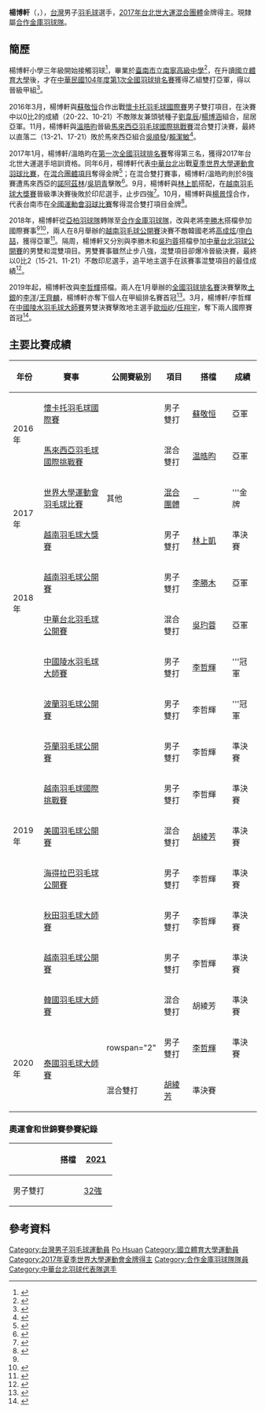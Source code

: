 {{noteTA|G1=Badminton}}
{{Infobox 羽球選手
| playername              = 楊博軒
| image                   = 
| size                    = 
| caption                 = 
| birth_name              = 
| date_of_birth           = {{birth_date_and_age|1996|8|23}}
| place_of_birth          = 
| height                  = 
| weight                  = 
| event                   = 男子雙打、混合雙打
| country                 = {{TPE}}
| years_active            = 
| handedness              = 
| coach                   = 
| highest_ranking         = 第32位（男雙-[[李哲輝|李哲輝]]）
| date_of_highest_ranking = 2022年5月17日<ref name="highest-ranking">{{en}}[http://bwf.tournamentsoftware.com/ranking/player.aspx?id=19770&player=1502301 BWF World Ranking - Ranking of YANG Po-Hsuan (76275)] {{Wayback|url=http://bwf.tournamentsoftware.com/ranking/player.aspx?id=19770&player=1502301 |date=20190318123600 }}</ref>
| current_ranking         =第32位（男雙-[[李哲輝|李哲輝]]）<br/>第42位（混雙-[[胡綾芳|胡綾芳]]）
| date_of_current_ranking = 2022年5月17日<ref>{{en}}[https://bwf.tournamentsoftware.com/ranking/category.aspx?id=30105&category=474 BWF World Ranking - BWF世界排名榜 (5/17/2022) -  Men's doubles] {{Wayback|url=https://bwf.tournamentsoftware.com/ranking/category.aspx?id=30105&category=474 |date=20220517062232 }}</ref><ref>{{en}}[https://bwf.tournamentsoftware.com/ranking/category.aspx?id=30105&category=476 BWF World Ranking - BWF世界排名榜 (5/17/2022) -  Mixed doubles] {{Wayback|url=https://bwf.tournamentsoftware.com/ranking/category.aspx?id=30105&category=476 |date=20220517060724 }}</ref>
| played                  = 37勝–32負（男雙）<br/>20勝–17負（混雙）
| titles                  =
| bwf_profile             = 05E2B024-5F81-4C58-A8FA-135EC1F6F63F
| bwf_id                  = 76275
| updated                 = 2019年3月18日
| medaltemplates          =
{{MedalSport | 男子[[羽毛球|羽毛球]]}}
{{MedalCountry | {{flag|TPE}}}}
{{MedalCompetition | [[世界大學生運動會|世界大學生運動會]]}}
{{MedalGold  | [[2017年夏季世界大學生運動會|2017年 臺北]] | [[2017年夏季世界大學運動會羽球比賽混合團體項目|混合團體]] }}
{{MedalCompetition | [[中華民國全國運動會|中華民國全國運動會]]}}
{{MedalCountry | {{flagicon|Tainan}} [[臺南市|臺南市]]}}
{{MedalBronze| [[中華民國106年全國運動會|2017年 宜蘭]] | [[中華民國106年全國運動會羽球比賽|男子團體]] }}
{{MedalGold  | [[中華民國106年全國運動會|2017年 宜蘭]] | [[中華民國106年全國運動會羽球比賽|混合雙打]] }}
{{MedalSilver| [[中華民國108年全國運動會|2019年 桃園]] | [[中華民國108年全國運動會羽球比賽|男子團體]] }}
}}
{{世大運獎牌記錄
|代表={{flag|TPE|univ}}
|項目=羽球
|a1=2017|b1=1|c1=混和團體
}}

'''楊博軒'''（{{lang-en|Yang Po-Hsuan}}，{{bd|1996年|8月23日|catIdx=Y楊}}），[[台灣|台灣]]男子[[羽毛球|羽毛球]]選手，[[2017年台北世大運|2017年台北世大運]][[2017年夏季世界大學運動會羽球比賽混合團體項目|混合團體]]金牌得主。現隸屬[[合作金庫羽球隊|合作金庫羽球隊]]。

==簡歷==
楊博軒小學三年級開始接觸羽球<ref name="taihot0902">{{zh-tw}}{{cite news|title=世大運羽球國手表現佳　南市羽委會發紅包鼓勵|url=http://www.taiwanhot.net/?p=491436|newspaper=台灣好新聞|date=2017-09-02|access-date=2019-03-18|archive-url=https://web.archive.org/web/20190318072407/http://www.taiwanhot.net/?p=491436|archive-date=2019-03-18|dead-url=no}}</ref>，畢業於[[臺南市立南寧高級中學|臺南市立南寧高級中學]]<ref>{{zh-tw}}{{Cite web |url=https://www.facebook.com/nanninghighschool/posts/2719461658068992 |title=本校體育班傑出校友楊博軒 |date=2019-01-20 |publisher=台南市立南寧高級中學 |access-date=2019-03-19 |archive-url=https://web.archive.org/web/20190319105436/https://www.facebook.com/nanninghighschool/posts/2719461658068992 |archive-date=2019-03-19 |dead-url=no}}</ref>，在升讀[[國立體育大學|國立體育大學]]後，才在[[中華民國104年度第1次全國羽球排名賽|中華民國104年度第1次全國羽球排名賽]]獲得乙組雙打亞軍，得以晉級甲組<ref>{{zh-tw}}{{cite web|title=104年第1次全國羽球排名賽-總成績|url=http://www.ctb.org.tw/download/file/104年第1次全國羽球排名賽-總成績.pdf|publisher=中華民國羽球協會|date=2015-01-11|access-date=2019-03-18|archive-url=https://web.archive.org/web/20190318075225/http://www.ctb.org.tw/download/file/104%E5%B9%B4%E7%AC%AC1%E6%AC%A1%E5%85%A8%E5%9C%8B%E7%BE%BD%E7%90%83%E6%8E%92%E5%90%8D%E8%B3%BD-%E7%B8%BD%E6%88%90%E7%B8%BE.pdf|archive-date=2019-03-18|dead-url=no}}</ref>。

2016年3月，楊博軒與[[蘇敬恒_(羽毛球運動員)|蘇敬恒]]合作出戰[[2016年懷卡托羽毛球國際賽|懷卡托羽毛球國際賽]]男子雙打項目，在決賽中以0比2的成績（20-22、10-21）不敵隊友兼頭號種子[[劉韋辰_(羽毛球運動員)|劉韋辰]]/[[楊博涵|楊博涵]]組合，屈居亞軍。11月，楊博軒與[[溫晧昀|溫晧昀]]晉級[[2016年馬來西亞羽毛球國際挑戰賽|馬來西亞羽毛球國際挑戰賽]]混合雙打決賽，最終以直落二（13-21、17-21）敗於馬來西亞組合[[吳順發|吳順發]]/[[賴潔敏|賴潔敏]]<ref>{{zh-sg}}{{cite news|title=【马羽球挑战赛】男女单无力加冕 3双打夺3冠|url=http://www.enanyang.my/news/20161113/【马羽球挑战赛】男女单无力加冕br-3双打夺3冠/|newspaper=南洋商報|date=2016-11-13|access-date=2019-03-18|archive-url=https://web.archive.org/web/20190318051655/http://www.enanyang.my/news/20161113/%E3%80%90%E9%A9%AC%E7%BE%BD%E7%90%83%E6%8C%91%E6%88%98%E8%B5%9B%E3%80%91%E7%94%B7%E5%A5%B3%E5%8D%95%E6%97%A0%E5%8A%9B%E5%8A%A0%E5%86%95br-3%E5%8F%8C%E6%89%93%E5%A4%BA3%E5%86%A0/|archive-date=2019-03-18|dead-url=yes}}</ref>。

2017年1月，楊博軒/溫皓昀在[[中華民國106年度第1次全國羽球排名賽|第一次全國羽球排名賽]]奪得第三名，獲得2017年台北世大運選手培訓資格。同年6月，楊博軒代表[[2017年夏季世界大學運動會中華台北代表團|中華台北]]出戰[[2017年夏季世界大學運動會羽球比賽|夏季世界大學運動會羽球比賽]]，在[[2017年夏季世界大學運動會羽球比賽混合團體項目|混合團體項目]]奪得金牌<ref>{{zh-tw}}{{cite news|title=讓世界看見台灣金奇 難忘2017世大運完美落幕|url=https://tw.sports.appledaily.com/daily/20170831/37766125/|newspaper=蘋果日報|date=2017-08-31|access-date=2019-03-18|archive-url=https://web.archive.org/web/20190318054128/https://tw.sports.appledaily.com/daily/20170831/37766125/|archive-date=2019-03-18|dead-url=no}}</ref>；在混合雙打賽事，楊博軒/溫皓昀則於8強賽遭馬來西亞的[[努·穆罕默德·阿茲林·阿尤布|諾阿茲林]]/[[吳玥青|吳玥青]]擊敗<ref>{{zh-tw}}{{cite news|title=羽球》戴資穎、王子維帶頭衝　台灣羽隊共計7組9人晉級四強|url=https://www.ltsports.com.tw/universiade/complex/125177-7-9|newspaper=麗台運動報|date=2017-08-28|access-date=2019-03-18|archive-url=https://web.archive.org/web/20190318054926/https://www.ltsports.com.tw/universiade/complex/125177-7-9|archive-date=2019-03-18|dead-url=yes}}</ref>。9月，楊博軒與[[林上凱|林上凱]]搭配，在[[2017年越南羽毛球大獎賽|越南羽毛球大獎賽]]晉級準決賽後敗於印尼選手，止步四強<ref>{{zh-tw}}{{cite news|title=越南大獎賽》廖敏竣／蘇敬恒力拚三局　惜先盛後衰屈居男雙亞席|url=https://www.ltsports.com.tw/other/badminton/125433-2017-09-10-11-34-08|newspaper=麗台運動報|date=2017-09-10|access-date=2019-03-18|archive-url=https://web.archive.org/web/20190318065125/https://www.ltsports.com.tw/other/badminton/125433-2017-09-10-11-34-08|archive-date=2019-03-18|dead-url=no}}</ref>。10月，楊博軒與[[楊景惇|楊景惇]]合作，代表台南市在[[中華民國106年全國運動會羽球比賽|全國運動會羽球比賽]]奪得混合雙打項目金牌<ref>{{zh-tw}}{{cite news|title=全運會-羽球》高市女單唐琬貽、北市女雙林筱閔/張淨惠、南市混雙楊博軒/楊景惇首度奪金|url=https://www.ltsports.com.tw/other/badminton/126233-2017-10-25-15-00-57|newspaper=麗台運動報|date=2017-10-25|access-date=2019-03-18|archive-url=https://web.archive.org/web/20181214065304/https://www.ltsports.com.tw/other/badminton/126233-2017-10-25-15-00-57|archive-date=2018-12-14|dead-url=no}}</ref>。

2018年，楊博軒從[[亞柏羽球隊|亞柏羽球隊]]轉隊至[[合作金庫羽球隊|合作金庫羽球隊]]，改與老將[[李勝木|李勝木]]搭檔參加國際賽事<ref name="taihot0902"/><ref>{{zh-tw}}{{cite news|title=台北公開賽》從高中生打到變壽星奶爸 男雙名將李勝木：還沒想要退|url=https://sports.ltn.com.tw/news/breakingnews/2569540|newspaper=自由時報|date=2018-10-03|access-date=2019-03-18|archive-url=https://web.archive.org/web/20181004140142/http://sports.ltn.com.tw/news/breakingnews/2569540|archive-date=2018-10-04|dead-url=no}}</ref>，兩人在8月舉辦的[[2018年越南羽毛球公開賽|越南羽毛球公開賽]]決賽不敵韓國老將[[高成炫|高成炫]]/[[申白喆|申白喆]]，獲得亞軍<ref>{{zh-sg}}{{cite news|title=【越南羽球超级100赛】高成炫申白喆復出战登顶|url=http://www.orientaldaily.com.my/s/255274|newspaper=马来西亚东方日报|date=2018-08-12|access-date=2019-03-18|archive-url=https://web.archive.org/web/20180812181457/http://www.orientaldaily.com.my/s/255274|archive-date=2018-08-12|dead-url=no}}</ref>。隔周，楊博軒又分別與李勝木和[[吳玓蓉|吳玓蓉]]搭檔參加[[2018年中華台北羽球公開賽|中華台北羽球公開賽]]的男雙和混雙項目。男雙賽事雖然止步八強，混雙項目卻爆冷晉級決賽，最終以0比2（15-21、11-21）不敵印尼選手，追平地主選手在該賽事混雙項目的最佳成績<ref>{{zh-tw}}{{cite news|title=台北公開賽》楊博軒／吳玓蓉混雙飲很 無緣純本土組合首冠|url=https://www.chinatimes.com/realtimenews/20181007001429-260403|newspaper=中時電子報|date=2018-10-07|access-date=2019-03-18|archive-url=https://web.archive.org/web/20181008191045/https://www.chinatimes.com/realtimenews/20181007001429-260403|archive-date=2018-10-08|dead-url=no}}</ref>。

2019年起，楊博軒改與[[李哲輝|李哲輝]]搭檔。兩人在1月舉辦的[[中華民國108年度第1次全國羽球排名賽|全國羽球排名賽]]決賽擊敗[[土地銀行羽球隊|土銀]]的[[李洋_(羽毛球運動員)|李洋]]/[[王齊麟|王齊麟]]，楊博軒亦奪下個人在甲組排名賽首冠<ref>{{zh-tw}}{{cite news|url=https://tsna.com/article/24818|title=昔日搭檔碰頭　李哲輝技壓李洋摘冠|publisher=TSNA|date=2019-01-20|access-date=2019-03-18}}</ref>。3月，楊博軒/李哲輝在[[2019年中國陵水羽毛球大師賽|中國陵水羽毛球大師賽]]男雙決賽擊敗地主選手[[歐烜屹|歐烜屹]]/[[任翔宇|任翔宇]]，奪下兩人國際賽首冠<ref>{{zh-sg}}{{cite news|title=中国羽球赛‧港韩台抢冠破坏好事‧中国主场仅男单封王|url=https://www.sinchew.com.my/content/2019-03/18/content_2024074.html|newspaper=星洲日报|date=2019-03-18|access-date=2019-03-18|archive-url=https://web.archive.org/web/20190318040717/https://www.sinchew.com.my/content/2019-03/18/content_2024074.html|archive-date=2019-03-18|dead-url=no}}</ref>。

==主要比賽成績==
{| class=wikitable style="text-align:center; font-size:small;" 
!width="50"|年份
!width="180"|賽事
!width="80"|公開賽級別
!width="60"|項目
!width="100"|搭檔
!width="50"|成績
|-
!rowspan="2"|2016年
|[[2016年懷卡托羽毛球國際賽|懷卡托羽毛球國際賽]]
|{{BWFFS}}
|男子雙打
|[[蘇敬恒_(羽毛球運動員)|蘇敬恒]]
|bgcolor="silver"|亞軍
|-
|[[2016年馬來西亞羽毛球國際挑戰賽|馬來西亞羽毛球國際挑戰賽]]
|{{BWFIC}}
|混合雙打
|[[温晧昀|温晧昀]]
|bgcolor="silver"|亞軍
|-
!rowspan="2"|2017年
|[[2017年夏季世界大學運動會羽球比賽|世界大學運動會羽毛球比賽]]
|其他
|[[2017年夏季世界大學運動會羽球比賽混合團體項目|混合團體]]
|－
|bgcolor="gold"|'''金牌
|-
|[[2017年越南羽毛球大獎賽|越南羽毛球大獎賽]]
|{{BWFGP}}
|男子雙打
|[[林上凱|林上凱]]
|bgcolor="#b8860b"|準決賽
|-
!rowspan="2"|2018年
|[[2018年越南羽毛球公開賽|越南羽毛球公開賽]]
|{{BWF100}}
|男子雙打
|[[李勝木|李勝木]]
|bgcolor="silver"|亞軍
|-
|[[2018年中華台北羽毛球公開賽|中華台北羽毛球公開賽]]
|{{BWF300}}
|混合雙打
|[[吳玓蓉|吳玓蓉]]
|bgcolor="silver"|亞軍
|-
!rowspan="9"|2019年
|[[2019年中國陵水羽毛球大師賽|中國陵水羽毛球大師賽]]
|{{BWF100}}
|男子雙打
|[[李哲輝|李哲輝]]
|bgcolor="gold"|'''冠軍
|-
|[[2019年波蘭羽毛球公開賽|波蘭羽毛球公開賽]]
|{{BWFIC}}
|男子雙打
|李哲輝
|bgcolor="gold"|'''冠軍
|-
|[[2019年芬蘭羽毛球公開賽|芬蘭羽毛球公開賽]]
|{{BWFIC}}
|男子雙打
|李哲輝
|bgcolor="#b8860b"|準決賽
|-
|[[2019年越南羽毛球國際挑戰賽|越南羽毛球國際挑戰賽]]
|{{BWFIC}}
|男子雙打
|李哲輝
|bgcolor="#b8860b"|準決賽
|-
|[[2019年美國羽毛球公開賽|美國羽毛球公開賽]]
|{{BWF300}}
|混合雙打
|[[胡綾芳|胡綾芳]]
|bgcolor="#b8860b"|準決賽
|-
|[[2019年海得拉巴羽毛球公開賽|海得拉巴羽毛球公開賽]]
|{{BWF100}}
|男子雙打
|李哲輝
|bgcolor="#b8860b"|準決賽
|-
|[[2019年秋田羽毛球大師賽|秋田羽毛球大師賽]]
|{{BWF100}}
|男子雙打
|李哲輝
|bgcolor="#b8860b"|準決賽
|-
|[[2019年越南羽毛球公開賽|越南羽毛球公開賽]]
|{{BWF100}}
|男子雙打
|李哲輝
|bgcolor="#b8860b"|準決賽
|-
|[[2019年韓國羽毛球大師賽|韓國羽毛球大師賽]]
|{{BWF300}}
|混合雙打
|胡綾芳
|bgcolor="#b8860b"|準決賽
|-
!rowspan="2"|2020年
|rowspan="2"|[[2020年泰國羽毛球大師賽|泰國羽毛球大師賽]]
|rowspan="2" {{BWF300}}
|男子雙打
|[[李哲輝|李哲輝]]
|bgcolor="#b8860b"|準決賽
|-
|混合雙打
|[[胡綾芳|胡綾芳]]
|bgcolor="#b8860b"|準決賽
|}
{{BWF賽事級別索引}}

===奧運會和世錦賽參賽紀錄===
{| class=wikitable style="text-align:center; font-size:small;" 
!
!搭檔
!width="50"|[[2021年世界羽毛球錦標賽|2021]]
|-
!width="80"|男子雙打
|align="left"|{{nowrap|[[李哲辉|李哲辉]]}}
|[[2021年世界羽毛球錦標賽男子雙打項目|32強]]
|}

==參考資料==
{{Reflist}}

{{DEFAULTSORT:YANG Po Hsuan}}
[[Category:台灣男子羽毛球運動員|Category:台灣男子羽毛球運動員]]
[[Category:楊姓|Po Hsuan]]
[[Category:國立體育大學運動員|Category:國立體育大學運動員]]
[[Category:2017年夏季世界大學運動會金牌得主|Category:2017年夏季世界大學運動會金牌得主]]
[[Category:合作金庫羽球隊隊員|Category:合作金庫羽球隊隊員]]
[[Category:中華台北羽球代表隊選手|Category:中華台北羽球代表隊選手]]